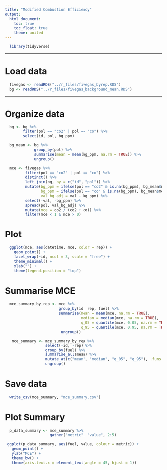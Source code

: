 ```yaml
---
title: "Modified Combustion Efficiency"
output:
  html_document:
    toc: true
    toc_float: true
    theme: united
---
```



```r
  library(tidyverse)
```

---

# Load data

```r
  fivegas <- readRDS("../r_files/fivegas_byrep.RDS")
  bg <- readRDS("../r_files/fivegas_background_mean.RDS")
```

---

# Organize data

```r
  bg <- bg %>%
        filter(pol == "co2" | pol == "co") %>%
        select(id, pol, bg_ppm)

  bg_mean <- bg %>%
             group_by(pol) %>%
             summarise(mean = mean(bg_ppm, na.rm = TRUE)) %>%
             ungroup()

  mce <- fivegas %>%
         filter(pol == "co2" | pol == "co") %>%
         distinct() %>%
         left_join(bg, by = c("id", "pol")) %>%
         mutate(bg_ppm = ifelse(pol == "co2" & is.na(bg_ppm), bg_mean$mean[2], bg_ppm),
                bg_ppm = ifelse(pol == "co" & is.na(bg_ppm), bg_mean$mean[1], bg_ppm),
                val_bg_adj = val - bg_ppm) %>%
         select(-val, -bg_ppm) %>%
         spread(pol, val_bg_adj) %>%
         mutate(mce = co2 / (co2 + co)) %>%
         filter(mce < 1 & mce > 0)
```

# Plot

```r
  ggplot(mce, aes(datetime, mce, color = rep)) + 
    geom_point() +
    facet_wrap(~id, ncol = 3, scale = "free") +
    theme_minimal() +
    xlab("") +
    theme(legend.position = "top")
```


# Summarise MCE

```r
  mce_summary_by_rep <- mce %>%
                        group_by(id, rep, fuel) %>%
                        summarise(mean = mean(mce, na.rm = TRUE),
                                  median = median(mce, na.rm = TRUE),
                                  q_05 = quantile(mce, 0.05, na.rm = TRUE),
                                  q_95 = quantile(mce, 0.95, na.rm = TRUE)) %>%
                         ungroup()

   mce_summary <- mce_summary_by_rep %>%
                  select(-id, -rep) %>%
                  group_by(fuel) %>%
                  summarise_all(mean) %>%
                  mutate_at(c("mean", "median", "q_05", "q_95"), .funs = funs(round(. * 100, 0))) %>%
                  ungroup()
```

# Save data

```r
  write_csv(mce_summary, "mce_summary.csv")
```



# Plot Summary

```r
  p_data_summary <- mce_summary %>%
                    gather("metric", "value", 2:5)

 ggplot(p_data_summary, aes(fuel, value, colour = metric)) +
   geom_point() +
   ylab("MCE") +
   theme_bw() +
   theme(axis.text.x = element_text(angle = 45, hjust = 1))
   
```


